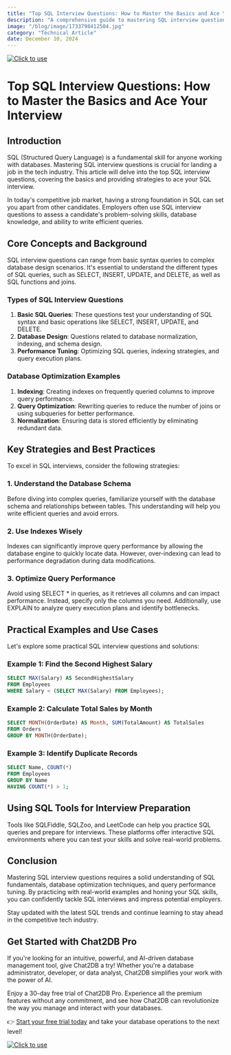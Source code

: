 ```yaml
---
title: "Top SQL Interview Questions: How to Master the Basics and Ace Your Interview"
description: "A comprehensive guide to mastering SQL interview questions, covering the basics and providing tips to excel in SQL interviews."
image: "/blog/image/1733798412504.jpg"
category: "Technical Article"
date: December 10, 2024
---
```

[![Click to use](/image/blog/bg/chat2db1.png)](https://app.chat2db.ai/)
# Top SQL Interview Questions: How to Master the Basics and Ace Your Interview


<Authors date="December 10, 2024">
  <Author name="Ethan Clarke" link="https://chat2db.ai" />
</Authors>

## Introduction
SQL (Structured Query Language) is a fundamental skill for anyone working with databases. Mastering SQL interview questions is crucial for landing a job in the tech industry. This article will delve into the top SQL interview questions, covering the basics and providing strategies to ace your SQL interview.

In today's competitive job market, having a strong foundation in SQL can set you apart from other candidates. Employers often use SQL interview questions to assess a candidate's problem-solving skills, database knowledge, and ability to write efficient queries.

## Core Concepts and Background
SQL interview questions can range from basic syntax queries to complex database design scenarios. It's essential to understand the different types of SQL queries, such as SELECT, INSERT, UPDATE, and DELETE, as well as SQL functions and joins.

### Types of SQL Interview Questions
1. **Basic SQL Queries**: These questions test your understanding of SQL syntax and basic operations like SELECT, INSERT, UPDATE, and DELETE.
2. **Database Design**: Questions related to database normalization, indexing, and schema design.
3. **Performance Tuning**: Optimizing SQL queries, indexing strategies, and query execution plans.

### Database Optimization Examples
1. **Indexing**: Creating indexes on frequently queried columns to improve query performance.
2. **Query Optimization**: Rewriting queries to reduce the number of joins or using subqueries for better performance.
3. **Normalization**: Ensuring data is stored efficiently by eliminating redundant data.

## Key Strategies and Best Practices
To excel in SQL interviews, consider the following strategies:

### 1. Understand the Database Schema
Before diving into complex queries, familiarize yourself with the database schema and relationships between tables. This understanding will help you write efficient queries and avoid errors.

### 2. Use Indexes Wisely
Indexes can significantly improve query performance by allowing the database engine to quickly locate data. However, over-indexing can lead to performance degradation during data modifications.

### 3. Optimize Query Performance
Avoid using SELECT * in queries, as it retrieves all columns and can impact performance. Instead, specify only the columns you need. Additionally, use EXPLAIN to analyze query execution plans and identify bottlenecks.

## Practical Examples and Use Cases
Let's explore some practical SQL interview questions and solutions:

### Example 1: Find the Second Highest Salary
```sql
SELECT MAX(Salary) AS SecondHighestSalary
FROM Employees
WHERE Salary < (SELECT MAX(Salary) FROM Employees);
```

### Example 2: Calculate Total Sales by Month
```sql
SELECT MONTH(OrderDate) AS Month, SUM(TotalAmount) AS TotalSales
FROM Orders
GROUP BY MONTH(OrderDate);
```

### Example 3: Identify Duplicate Records
```sql
SELECT Name, COUNT(*)
FROM Employees
GROUP BY Name
HAVING COUNT(*) > 1;
```

## Using SQL Tools for Interview Preparation
Tools like SQLFiddle, SQLZoo, and LeetCode can help you practice SQL queries and prepare for interviews. These platforms offer interactive SQL environments where you can test your skills and solve real-world problems.

## Conclusion
Mastering SQL interview questions requires a solid understanding of SQL fundamentals, database optimization techniques, and query performance tuning. By practicing with real-world examples and honing your SQL skills, you can confidently tackle SQL interviews and impress potential employers.

Stay updated with the latest SQL trends and continue learning to stay ahead in the competitive tech industry.


## Get Started with Chat2DB Pro

If you're looking for an intuitive, powerful, and AI-driven database management tool, give Chat2DB a try! Whether you're a database administrator, developer, or data analyst, Chat2DB simplifies your work with the power of AI.

Enjoy a 30-day free trial of Chat2DB Pro. Experience all the premium features without any commitment, and see how Chat2DB can revolutionize the way you manage and interact with your databases.

👉 [Start your free trial today](https://app.chat2db.ai/) and take your database operations to the next level!

[![Click to use](/image/blog/bg/chat2db.jpg)](https://app.chat2db.ai/)